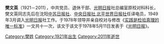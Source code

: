 {{expand|time=2011-05-09T08:59:54+00:00}}
{{unreferenced|time=2011-05-09T08:59:54+00:00}}
'''樊文英'''（1921－2011），中共党员、退休干部、[[光明日报|光明日报]]社总编室原校对科科长，樊文英同志先后在沈阳[[中苏日报社|中苏日报社]]、[[中央日报社|中央日报社]],[[北平世界日报社|北平世界日报社]]任译电员，1949年3月调入[[光明日报|光明日报]]社工作。于1978年领导并亲自校对与修改《[[实践是检验真理的唯一标准|实践是检验真理的唯一标准]]》一文共十一次，该文于该文于1978年5月11日发表于《[[光明日报|光明日报]]》。

[[Category:樊姓|Category:樊姓]]
[[Category:1921年出生|Category:1921年出生]]
[[Category:2011年逝世|Category:2011年逝世]]